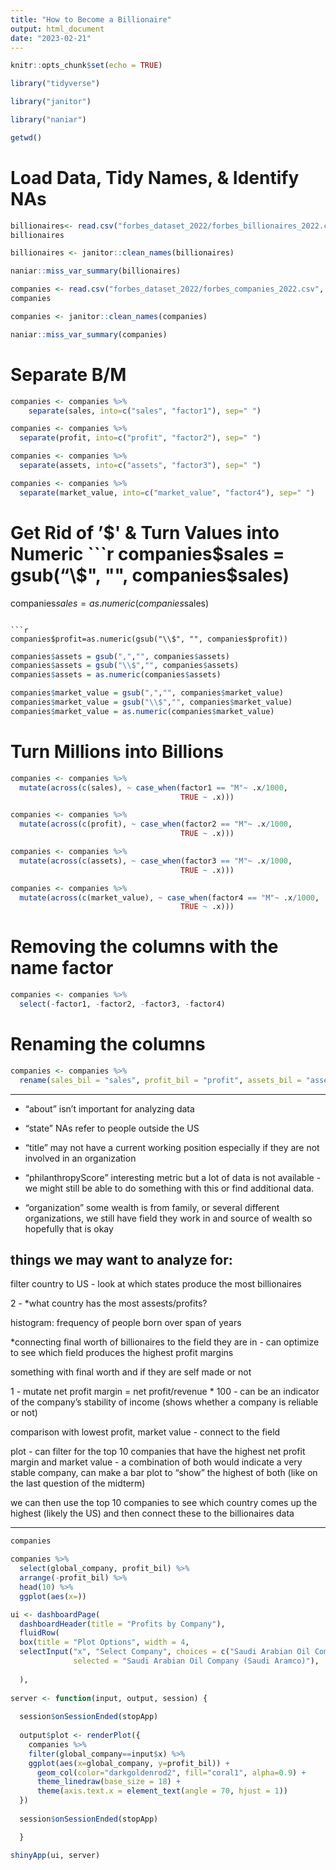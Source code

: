 ```yaml
---
title: "How to Become a Billionaire"
output: html_document
date: "2023-02-21"
---
```


```r
knitr::opts_chunk$set(echo = TRUE)
```

```r
library("tidyverse")

library("janitor")

library("naniar")
```

```r
getwd()
```

# Load Data, Tidy Names, & Identify NAs
```r
billionaires<- read.csv("forbes_dataset_2022/forbes_billionaires_2022.csv", na="")
billionaires
```

```r
billionaires <- janitor::clean_names(billionaires)
```

```r
naniar::miss_var_summary(billionaires)
```

```r
companies <- read.csv("forbes_dataset_2022/forbes_companies_2022.csv", na="")
companies
```

```r
companies <- janitor::clean_names(companies)
```

```r
naniar::miss_var_summary(companies)
```


# Separate B/M
```r
companies <- companies %>%
    separate(sales, into=c("sales", "factor1"), sep=" ")
```

```r
companies <- companies %>%
  separate(profit, into=c("profit", "factor2"), sep=" ")
```

```r
companies <- companies %>%
  separate(assets, into=c("assets", "factor3"), sep=" ")
```

```r
companies <- companies %>%
  separate(market_value, into=c("market_value", "factor4"), sep=" ")
```


# Get Rid of '$' & Turn Values into Numeric
```r
companies$sales = gsub("\\$", "", companies$sales)
companies$sales = as.numeric(companies$sales)
```

```r
companies$profit=as.numeric(gsub("\\$", "", companies$profit))
```

```r
companies$assets = gsub(",","", companies$assets)
companies$assets = gsub("\\$","", companies$assets)
companies$assets = as.numeric(companies$assets)
```

```r
companies$market_value = gsub(",","", companies$market_value)
companies$market_value = gsub("\\$","", companies$market_value)
companies$market_value = as.numeric(companies$market_value)
```


# Turn Millions into Billions
```r
companies <- companies %>%
  mutate(across(c(sales), ~ case_when(factor1 == "M"~ .x/1000,
                                      TRUE ~ .x)))
```

```r
companies <- companies %>%
  mutate(across(c(profit), ~ case_when(factor2 == "M"~ .x/1000,
                                      TRUE ~ .x)))
```

```r
companies <- companies %>%
  mutate(across(c(assets), ~ case_when(factor3 == "M"~ .x/1000,
                                      TRUE ~ .x)))
```

```r
companies <- companies %>%
  mutate(across(c(market_value), ~ case_when(factor4 == "M"~ .x/1000,
                                      TRUE ~ .x)))
```


# Removing the columns with the name factor

```r
companies <- companies %>% 
  select(-factor1, -factor2, -factor3, -factor4)
```


# Renaming the columns
```r
companies <- companies %>% 
  rename(sales_bil = "sales", profit_bil = "profit", assets_bil = "assets", market_value_bil = "market_value")
```


-----

- "about" isn't important for analyzing data

- "state" NAs refer to people outside the US

- "title" may not have a current working position especially if they are not involved in an organization

- "philanthropyScore" interesting metric but a lot of data is not available - we might still be able to do something with this or find additional data.

- "organization" some wealth is from family, or several different organizations, we still have field they work in and source of wealth so hopefully that is okay 




## things we may want to analyze for: 

filter country to US - look at which states produce the most billionaires

2 - *what country has the most assests/profits?

histogram: frequency of people born over span of years 

*connecting final worth of billionaires to the field they are in - can optimize to see which field produces the highest profit margins 

something with final worth and if they are self made or not 

1 - mutate net profit margin = net profit/revenue * 100 - can be an indicator of the company's stability of income (shows whether a company is reliable or not)

comparison with lowest profit, market value - connect to the field 

plot - can filter for the top 10 companies that have the highest net profit margin and market value - a combination of both would indicate a very stable company, can make a bar plot to "show" the highest of both (like on the last question of the midterm)

we can then use the top 10 companies to see which country comes up the highest (likely the US) and then connect these to the billionaires data


------
```r
companies
```


```r
companies %>%
  select(global_company, profit_bil) %>%
  arrange(-profit_bil) %>%
  head(10) %>%
  ggplot(aes(x=))
```

```r
ui <- dashboardPage(
  dashboardHeader(title = "Profits by Company"),
  fluidRow(
  box(title = "Plot Options", width = 4,
  selectInput("x", "Select Company", choices = c("Saudi Arabian Oil Company (Saudi Aramco)", "Apple", "Berkshire Hathaway", "Alphabet", "Microsoft", "ICBC", "China Construction Bank", "JPMorgan Chase", "Meta Platforms", "Agricultural Bank of China"),
              selected = "Saudi Arabian Oil Company (Saudi Aramco)"),
 
  ), 
  
server <- function(input, output, session) { 
  
  session$onSessionEnded(stopApp)
  
  output$plot <- renderPlot({
    companies %>% 
    filter(global_company==input$x) %>% 
    ggplot(aes(x=global_company, y=profit_bil)) + 
      geom_col(color="darkgoldenrod2", fill="coral1", alpha=0.9) +
      theme_linedraw(base_size = 18) +
      theme(axis.text.x = element_text(angle = 70, hjust = 1))
  })
  
  session$onSessionEnded(stopApp)

  }

shinyApp(ui, server)
```

